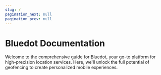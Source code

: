 ```yaml
---
slug: /
pagination_next: null
pagination_prev: null
---
```




Bluedot Documentation
===============================

Welcome to the comprehensive guide for Bluedot, your go-to platform for high-precision location services. 
Here, we'll unlock the full potential of geofencing to create personalized mobile experiences.

<div className="card-stack-two-column">
<Card 
    title="Canvas"
    description="Learn how to create your first Bluedot project and integrate it with your app."
    link="/Canvas/Overview"
    icon='/img/icons/Canvas.png'
/>
<Card 
    title="Hello Screens"
    description="Learn how to create your first Bluedot project and integrate it with your app."
    link="/Hello%20Screens/Overview"
    icon='/img/icons/Hello-Screens.png'
/>
<Card 
    title="Now Ready"
    description="Learn how to create your first Bluedot project and integrate it with your app."
    link="/Now%20Ready/Overview"
    icon="img/icons/Now-Ready.png"
/>
<Card 
    title="Point SDK"
    description="Learn how to create your first Bluedot project and integrate it with your app."
    link="/Point%20SDK/Overview"
    icon="img/icons/PointSDK.png"
/>
<Card 
    title="Tempo"
    description="Learn how to create your first Bluedot project and integrate it with your app."
    link="/Tempo/Overview"
    icon="img/icons/Tempo.png"
/>
<Card 
    title="APIs"
    description="Learn how to create your first Bluedot project and integrate it with your app."
    link="/APIs/Config%20API/Overview"
    icon="img/icons/APIs.png"
/>
<Card 
    title="Web SDK"
    description="Learn how to create your first Bluedot project and integrate it with your app."
    link="/Web%20SDK/Overview"
    icon="img/icons/WebSDK.png"
/>
<Card 
    title="Webhooks"
    description="Learn how to create your first Bluedot project and integrate it with your app."
    link="/WebhooksK/Overview"
    icon="img/icons/Webhooks.png"
/>
<Card 
    title="Integrations"
    description="Learn how to create your first Bluedot project and integrate it with your app."
    link="/Integrations/Overview"
    icon="img/icons/Integrations.png"
/>
</div>